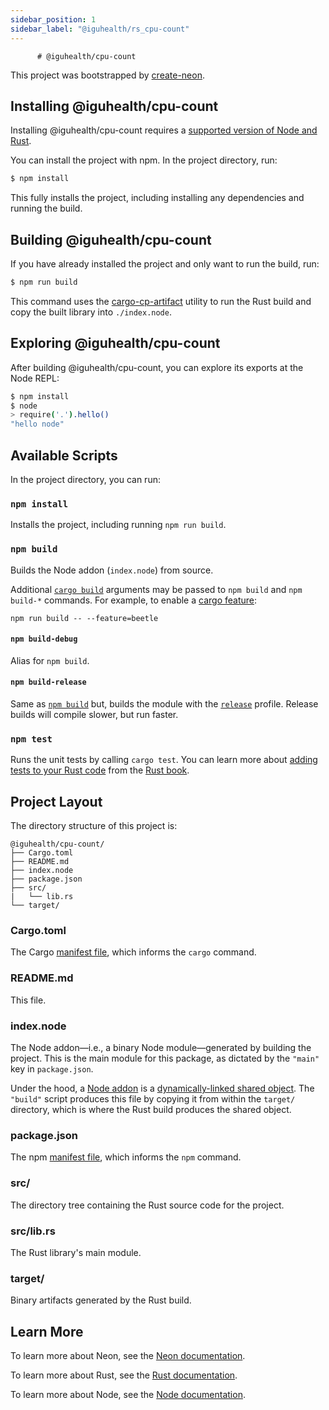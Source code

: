 ```yaml
---
sidebar_position: 1
sidebar_label: "@iguhealth/rs_cpu-count"
---
```


          # @iguhealth/cpu-count

This project was bootstrapped by [create-neon](https://www.npmjs.com/package/create-neon).

## Installing @iguhealth/cpu-count

Installing @iguhealth/cpu-count requires a [supported version of Node and Rust](https://github.com/neon-bindings/neon#platform-support).

You can install the project with npm. In the project directory, run:

```sh
$ npm install
```

This fully installs the project, including installing any dependencies and running the build.

## Building @iguhealth/cpu-count

If you have already installed the project and only want to run the build, run:

```sh
$ npm run build
```

This command uses the [cargo-cp-artifact](https://github.com/neon-bindings/cargo-cp-artifact) utility to run the Rust build and copy the built library into `./index.node`.

## Exploring @iguhealth/cpu-count

After building @iguhealth/cpu-count, you can explore its exports at the Node REPL:

```sh
$ npm install
$ node
> require('.').hello()
"hello node"
```

## Available Scripts

In the project directory, you can run:

### `npm install`

Installs the project, including running `npm run build`.

### `npm build`

Builds the Node addon (`index.node`) from source.

Additional [`cargo build`](https://doc.rust-lang.org/cargo/commands/cargo-build.html) arguments may be passed to `npm build` and `npm build-*` commands. For example, to enable a [cargo feature](https://doc.rust-lang.org/cargo/reference/features.html):

```
npm run build -- --feature=beetle
```

#### `npm build-debug`

Alias for `npm build`.

#### `npm build-release`

Same as [`npm build`](#npm-build) but, builds the module with the [`release`](https://doc.rust-lang.org/cargo/reference/profiles.html#release) profile. Release builds will compile slower, but run faster.

### `npm test`

Runs the unit tests by calling `cargo test`. You can learn more about [adding tests to your Rust code](https://doc.rust-lang.org/book/ch11-01-writing-tests.html) from the [Rust book](https://doc.rust-lang.org/book/).

## Project Layout

The directory structure of this project is:

```
@iguhealth/cpu-count/
├── Cargo.toml
├── README.md
├── index.node
├── package.json
├── src/
|   └── lib.rs
└── target/
```

### Cargo.toml

The Cargo [manifest file](https://doc.rust-lang.org/cargo/reference/manifest.html), which informs the `cargo` command.

### README.md

This file.

### index.node

The Node addon—i.e., a binary Node module—generated by building the project. This is the main module for this package, as dictated by the `"main"` key in `package.json`.

Under the hood, a [Node addon](https://nodejs.org/api/addons.html) is a [dynamically-linked shared object](https://en.wikipedia.org/wiki/Library_(computing)#Shared_libraries). The `"build"` script produces this file by copying it from within the `target/` directory, which is where the Rust build produces the shared object.

### package.json

The npm [manifest file](https://docs.npmjs.com/cli/v7/configuring-npm/package-json), which informs the `npm` command.

### src/

The directory tree containing the Rust source code for the project.

### src/lib.rs

The Rust library's main module.

### target/

Binary artifacts generated by the Rust build.

## Learn More

To learn more about Neon, see the [Neon documentation](https://neon-bindings.com).

To learn more about Rust, see the [Rust documentation](https://www.rust-lang.org).

To learn more about Node, see the [Node documentation](https://nodejs.org).
